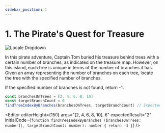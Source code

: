 ```yaml
---
sidebar_position: 1
---
```



# 1. The Pirate's Quest for Treasure

![Locale Dropdown](./img/1-1-1.png)

In this pirate adventure, Captain Tom buried his treasure behind trees with a certain number of branches, as indicated
on the treasure map. However, on this island, each tree is unique in terms of the number of branches it has. Given an
array representing the number of branches on each tree, locate the tree with the specified number of branches.

If the specified number of branches is not found, return -1.

```typescript
const branchesOnTrees = [2, 4, 6, 8, 10]
const targetBranchCount = 6
findTreeIndexByBranches(branchesOnTrees, targetBranchCount) // Expected Output: Index of tree with 6 branches (2)
```

<Editor
  editorHeight={150}
  args="[2, 4, 6, 8, 10], 6"
  expectedResult="2"
  initialCode={`function findTreeIndexByBranches (branchesOnTrees: number[], targetBranchCount: number): number {
  return -1
}`} />
